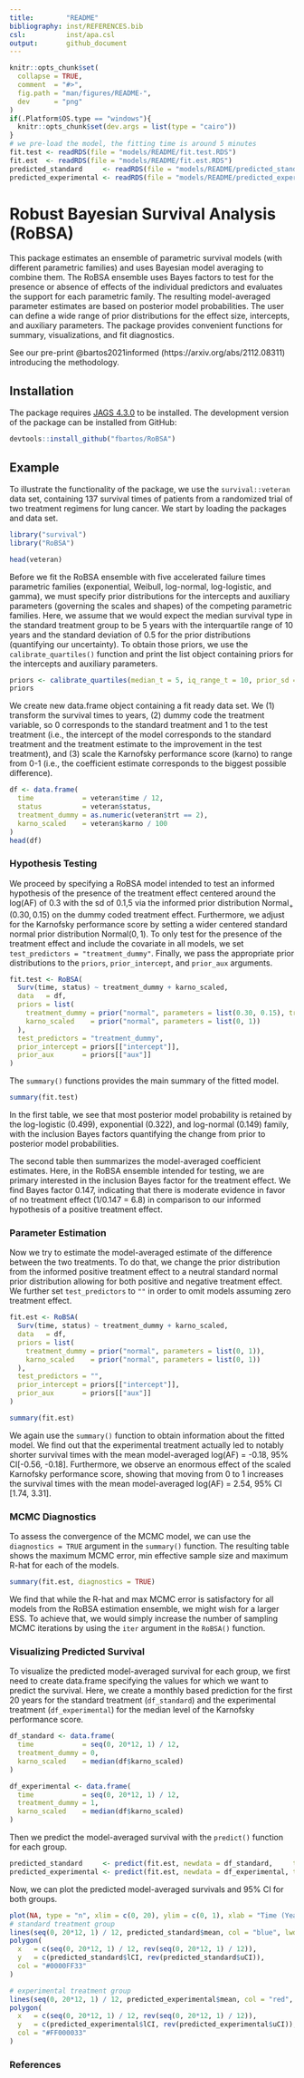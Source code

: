 ```yaml
---
title:        "README"
bibliography: inst/REFERENCES.bib
csl:          inst/apa.csl
output:       github_document
---
```


<!-- README.md is generated from README.Rmd. Please edit that file -->

```r
knitr::opts_chunk$set(
  collapse = TRUE,
  comment  = "#>",
  fig.path = "man/figures/README-",
  dev      = "png"
)
if(.Platform$OS.type == "windows"){
  knitr::opts_chunk$set(dev.args = list(type = "cairo"))
}
# we pre-load the model, the fitting time is around 5 minutes
fit.test <- readRDS(file = "models/README/fit.test.RDS")
fit.est  <- readRDS(file = "models/README/fit.est.RDS")
predicted_standard     <- readRDS(file = "models/README/predicted_standard.RDS")
predicted_experimental <- readRDS(file = "models/README/predicted_experimental.test.RDS")
```


# Robust Bayesian Survival Analysis (RoBSA)

This package estimates an ensemble of parametric survival models (with different parametric families) and uses Bayesian model averaging to combine them. The RoBSA ensemble uses Bayes factors to test for the presence or absence of effects of the individual predictors and evaluates the support for each parametric family. The resulting model-averaged parameter estimates are based on posterior model probabilities. The user can define a wide range of prior distributions for the effect size, intercepts, and auxiliary parameters. The package provides convenient functions for summary, visualizations, and fit diagnostics.

See our pre-print @bartos2021informed (https://arxiv.org/abs/2112.08311) introducing the methodology.

## Installation

The package requires [JAGS 4.3.0](https://mcmc-jags.sourceforge.io/) to be installed. The development version of the package can be installed from GitHub:

``` r
devtools::install_github("fbartos/RoBSA")
```

## Example

To illustrate the functionality of the package, we use the `survival::veteran` data set, containing 137 survival times of patients from a randomized trial of two treatment regimens for lung cancer. We start by loading the packages and data set.

```r
library("survival")
library("RoBSA")

head(veteran)
```

Before we fit the RoBSA ensemble with five accelerated failure times parametric families (exponential, Weibull, log-normal, log-logistic, and gamma), we must specify prior distributions for the intercepts and auxiliary parameters (governing the scales and shapes) of the competing parametric families. Here, we assume that we would expect the median survival type in the standard treatment group to be 5 years with the interquartile range of 10 years and the standard deviation of 0.5 for the prior distributions (quantifying our uncertainty). To obtain those priors, we use the `calibrate_quartiles()` function and print the list object containing priors for the intercepts and auxiliary parameters.

```r
priors <- calibrate_quartiles(median_t = 5, iq_range_t = 10, prior_sd = 0.5)
priors
```

We create new data.frame object containing a fit ready data set. We (1) transform the survival times to years, (2) dummy code the treatment variable, so 0 corresponds to the standard treatment and 1 to the test treatment (i.e., the intercept of the model corresponds to the standard treatment and the treatment estimate to the improvement in the test treatment), and (3) scale the Karnofsky performance score (karno) to range from 0-1 (i.e., the coefficient estimate corresponds to the biggest possible difference).

```r
df <- data.frame(
  time            = veteran$time / 12,
  status          = veteran$status,
  treatment_dummy = as.numeric(veteran$trt == 2),
  karno_scaled    = veteran$karno / 100 
)
head(df)
```

### Hypothesis Testing 

We proceed by specifying a RoBSA model intended to test an informed hypothesis of the presence of the treatment effect centered around the log(AF) of 0.3 with the sd of 0.1,5 via the informed prior distribution $\text{Normal}_+(0.30, 0.15)$ on the dummy coded treatment effect. Furthermore, we adjust for the Karnofsky performance score by setting a wider centered standard normal prior distribution $\text{Normal}(0, 1)$. To only test for the presence of the treatment effect and include the covariate in all models, we set `test_predictors = "treatment_dummy"`. Finally, we pass the appropriate prior distributions to the `priors`, `prior_intercept`, and `prior_aux` arguments.

```r
fit.test <- RoBSA(
  Surv(time, status) ~ treatment_dummy + karno_scaled,
  data   = df,
  priors = list(
    treatment_dummy = prior("normal", parameters = list(0.30, 0.15), truncation = list(0, Inf)),
    karno_scaled    = prior("normal", parameters = list(0, 1))
  ),
  test_predictors = "treatment_dummy",
  prior_intercept = priors[["intercept"]],
  prior_aux       = priors[["aux"]]
) 
```

The `summary()` functions provides the main summary of the fitted model.

```r
summary(fit.test)
```

In the first table, we see that most posterior model probability is retained by the log-logistic (0.499), exponential (0.322), and log-normal (0.149) family, with the inclusion Bayes factors quantifying the change from prior to posterior model probabilities.

The second table then summarizes the model-averaged coefficient estimates. Here, in the RoBSA ensemble intended for testing, we are primary interested in the inclusion Bayes factor for the treatment effect. We find Bayes factor 0.147, indicating that there is moderate evidence in favor of no treatment effect (1/0.147 = 6.8) in comparison to our informed hypothesis of a positive treatment effect.

### Parameter Estimation

Now we try to estimate the model-averaged estimate of the difference between the two treatments. To do that, we change the prior distribution from the informed positive treatment effect to a neutral standard normal prior distribution allowing for both positive and negative treatment effect. We further set `test_predictors` to `""` in order to omit models assuming zero treatment effect.

```r
fit.est <- RoBSA(
  Surv(time, status) ~ treatment_dummy + karno_scaled,
  data   = df,
  priors = list(
    treatment_dummy = prior("normal", parameters = list(0, 1)),
    karno_scaled    = prior("normal", parameters = list(0, 1))
  ),
  test_predictors = "",
  prior_intercept = priors[["intercept"]],
  prior_aux       = priors[["aux"]]
) 
```

```r
summary(fit.est)
```

We again use the `summary()` function to obtain information about the fitted model. We find out that the experimental treatment actually led to notably shorter survival times with the mean model-averaged log(AF) = -0.18, 95% CI[-0.56, -0.18]. Furthermore, we observe an enormous effect of the scaled Karnofsky performance score, showing that moving from 0 to 1 increases the survival times with the mean model-averaged log(AF) = 2.54, 95% CI [1.74, 3.31].

### MCMC Diagnostics

To assess the convergence of the MCMC model, we can use the `diagnostics = TRUE` argument in the `summary()` function. The resulting table shows the maximum MCMC error, min effective sample size and maximum R-hat for each of the models.

```r
summary(fit.est, diagnostics = TRUE)
```

We find that while the R-hat and max MCMC error is satisfactory for all models from the RoBSA estimation ensemble, we might wish for a larger ESS. To achieve that, we would simply increase the number of sampling MCMC iterations by using the `iter` argument in the `RoBSA()` function.

### Visualizing Predicted Survival

To visualize the predicted model-averaged survival for each group, we first need to create data.frame specifying the values for which we want to predict the survival. Here, we create a monthly based prediction for the first 20 years for the standard treatment (`df_standard`) and the experimental treatment (`df_experimental`) for the median level of the Karnofsky performance score.

```r
df_standard <- data.frame(
  time            = seq(0, 20*12, 1) / 12,
  treatment_dummy = 0,
  karno_scaled    = median(df$karno_scaled)
)

df_experimental <- data.frame(
  time            = seq(0, 20*12, 1) / 12,
  treatment_dummy = 1,
  karno_scaled    = median(df$karno_scaled)
)
```

Then we predict the model-averaged survival with the `predict()` function for each group.

```r
predicted_standard     <- predict(fit.est, newdata = df_standard,     type = "survival")
predicted_experimental <- predict(fit.est, newdata = df_experimental, type = "survival")
```

Now, we can plot the predicted model-averaged survivals and 95% CI for both groups.

```r
plot(NA, type = "n", xlim = c(0, 20), ylim = c(0, 1), xlab = "Time (Years)", ylab = "Survival", las = 1, bty = "n")
# standard treatment group
lines(seq(0, 20*12, 1) / 12, predicted_standard$mean, col = "blue", lwd = 2)
polygon(
  x   = c(seq(0, 20*12, 1) / 12, rev(seq(0, 20*12, 1) / 12)),
  y   = c(predicted_standard$lCI, rev(predicted_standard$uCI)),
  col = "#0000FF33"
)

# experimental treatment group
lines(seq(0, 20*12, 1) / 12, predicted_experimental$mean, col = "red", lwd = 2)
polygon(
  x   = c(seq(0, 20*12, 1) / 12, rev(seq(0, 20*12, 1) / 12)),
  y   = c(predicted_experimental$lCI, rev(predicted_experimental$uCI)),
  col = "#FF000033"
)
```


### References
